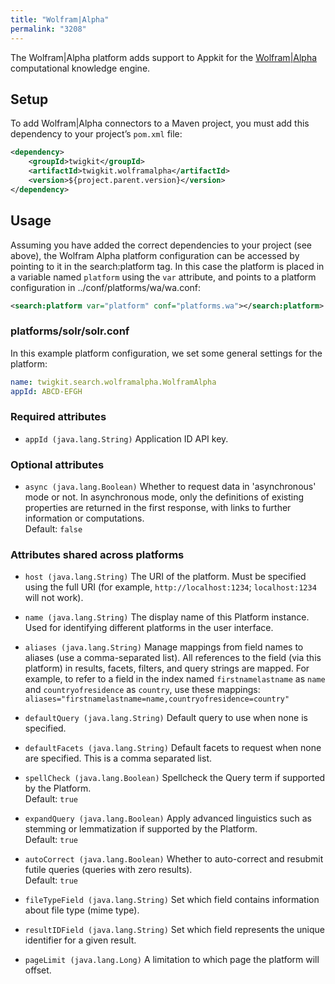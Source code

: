 ```yaml
---
title: "Wolfram|Alpha"
permalink: "3208"
---
```


The Wolfram|Alpha platform adds support to Appkit for the [Wolfram|Alpha](http://www.wolframalpha.com/) computational knowledge engine.

## Setup

To add Wolfram|Alpha connectors to a Maven project, you must add this dependency to your project’s `pom.xml` file:

```xml
<dependency>
    <groupId>twigkit</groupId>
    <artifactId>twigkit.wolframalpha</artifactId>
    <version>${project.parent.version}</version>
</dependency>
```

## Usage

Assuming you have added the correct dependencies to your project (see above), the Wolfram Alpha platform configuration can be accessed by pointing to it in the search:platform tag. In this case the platform is placed in a variable named `platform` using the `var` attribute, and points to a platform configuration in ../conf/platforms/wa/wa.conf:

```xml
<search:platform var="platform" conf="platforms.wa"></search:platform>
```

### platforms/solr/solr.conf

In this example platform configuration, we set some general settings for the platform:

```yaml
name: twigkit.search.wolframalpha.WolframAlpha
appId: ABCD-EFGH
```

### Required attributes

- `appId (java.lang.String)`
    Application ID API key.

### Optional attributes

- `async (java.lang.Boolean)`
    Whether to request data in 'asynchronous' mode or not. In asynchronous mode, only the definitions of existing properties are returned in the first response, with links to further information or computations.  
    Default: `false`

### Attributes shared across platforms

- `host (java.lang.String)`
    The URI of the platform. Must be specified using the full URI (for example, `http://localhost:1234`; `localhost:1234` will not work).

- `name (java.lang.String)`
    The display name of this Platform instance. Used for identifying different platforms in the user interface.

- `aliases (java.lang.String)`
    Manage mappings from field names to aliases (use a comma-separated list). All references to the field (via this platform) in results, facets, filters, and query strings are mapped. For example, to refer to a field in the index named `firstnamelastname` as `name` and `countryofresidence` as `country`, use these mappings: `aliases="firstnamelastname=name,countryofresidence=country"`

- `defaultQuery (java.lang.String)`
    Default query to use when none is specified.

- `defaultFacets (java.lang.String)`
    Default facets to request when none are specified. This is a comma separated list.

- `spellCheck (java.lang.Boolean)`
    Spellcheck the Query term if supported by the Platform.  
    Default: `true`

- `expandQuery (java.lang.Boolean)`
    Apply advanced linguistics such as stemming or lemmatization if supported by the Platform.  
    Default: `true`

- `autoCorrect (java.lang.Boolean)`
    Whether to auto-correct and resubmit futile queries (queries with zero results).  
    Default: `true`

- `fileTypeField (java.lang.String)`
    Set which field contains information about file type (mime type).

- `resultIDField (java.lang.String)`
    Set which field represents the unique identifier for a given result.

- `pageLimit (java.lang.Long)`
    A limitation to which page the platform will offset.